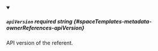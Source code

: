 
<details className="config-field" data-expandable="false" open>
<summary>

##### `apiVersion` <span className="config-field-required" data-required="true">required</span> <span className="config-field-type">string</span> <span className="config-field-default"></span> <span className="config-field-enum"></span> {#spaceTemplates-metadata-ownerReferences-apiVersion}

API version of the referent.

</summary>



</details>
